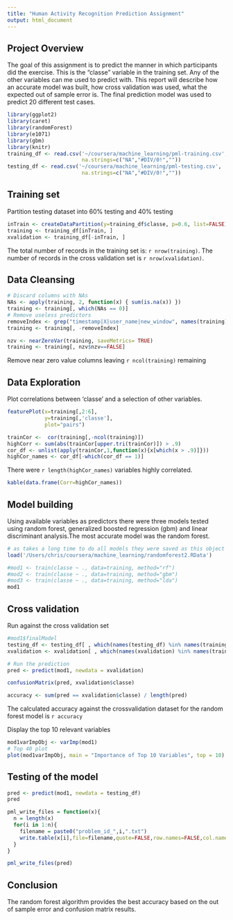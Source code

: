```yaml
---
title: "Human Activity Recognition Prediction Assignment"
output: html_document
---
```


## Project Overview

The goal of this assignment is to predict the manner in which participants did the exercise. This is the "classe" variable in the training set. Any of the other variables can me used to predict with. This report will describe how an accurate model was built, how cross validation was used, what the expected out of sample error is. The final prediction model was used to predict 20 different test cases. 

```r
library(ggplot2)
library(caret)
library(randomForest)
library(e1071)
library(gbm)
library(knitr)
training_df <- read.csv('~/coursera/machine_learning/pml-training.csv',
                        na.strings=c("NA","#DIV/0!",""))
testing_df <- read.csv('~/coursera/machine_learning/pml-testing.csv',
                        na.strings=c("NA","#DIV/0!",""))
```

## Training set

Partition testing dataset into 60% testing and 40% testing

```r
inTrain <- createDataPartition(y=training_df$classe, p=0.6, list=FALSE)
training <- training_df[inTrain, ]
xvalidation <- training_df[-inTrain, ]
```

The total number of records in the training set is: `r nrow(training)`. The number of records in the cross validation set is `r nrow(xvalidation)`.

## Data Cleansing

```r
# Discard columns with NAs
NAs <- apply(training, 2, function(x) { sum(is.na(x)) })
training <- training[, which(NAs == 0)]
# Remove useless predictors
removeIndex <- grep("timestamp|X|user_name|new_window", names(training))
training <- training[, -removeIndex]

nzv <- nearZeroVar(training, saveMetrics= TRUE)
training <- training[, nzv$nzv==FALSE]
```

Remove near zero value columns leaving `r ncol(training)` remaining

## Data Exploration

Plot correlations between 'classe' and a selection of other variables.

```r
featurePlot(x=training[,2:6],
            y=training[,'classe'],
            plot="pairs")
```

```r
trainCor <-  cor(training[,-ncol(training)])
highCorr <- sum(abs(trainCor[upper.tri(trainCor)]) > .9)
cor_df <- unlist(apply(trainCor,1,function(x){x[which(x > .9)]}))
highCor_names <- cor_df[-which(cor_df == 1)]
```

There were `r length(highCor_names)` variables highly correlated.

```r
kable(data.frame(Corr=highCor_names))
```

## Model building

Using available variables as predictors there were three models tested using random forest, generalized boosted regression (gbm) and linear discriminant analysis.The most accurate model was the random forest.

```r
# as takes a long time to do all models they were saved as this object
load('/Users/chris/coursera/machine_learning/randomforest2.RData')

#mod1 <- train(classe ~ ., data=training, method="rf")
#mod2 <- train(classe ~ ., data=training, method="gbm")
#mod3 <- train(classe ~ ., data=training, method="lda")
mod1
```

## Cross validation

Run against the cross validation set

```r
#mod1$finalModel
testing_df <- testing_df[ , which(names(testing_df) %in% names(training))]
xvalidation <- xvalidation[ , which(names(xvalidation) %in% names(training))]

# Run the prediction
pred <- predict(mod1, newdata = xvalidation)

confusionMatrix(pred, xvalidation$classe)

accuracy <- sum(pred == xvalidation$classe) / length(pred)
```

The calculated accuracy against the crossvalidation dataset for the random forest model is `r accuracy`

Display the top 10 relevant variables

```r
mod1varImpObj <- varImp(mod1)
# Top 40 plot
plot(mod1varImpObj, main = "Importance of Top 10 Variables", top = 10)
```


## Testing of the model

```r
pred <- predict(mod1, newdata = testing_df)
pred

pml_write_files = function(x){
  n = length(x)
  for(i in 1:n){
    filename = paste0("problem_id_",i,".txt")
    write.table(x[i],file=filename,quote=FALSE,row.names=FALSE,col.names=FALSE)
  }
}

pml_write_files(pred)

```

## Conclusion

The random forest algorithm provides the best accuracy based on the out of sample error and confusion matrix results.